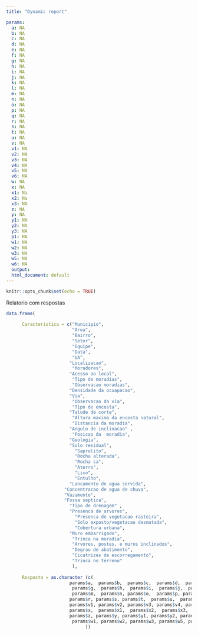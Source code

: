 ---
title: "Dynamic report"

params:
  a: NA
  b: NA
  c: NA
  d: NA
  e: NA
  f: NA
  g: NA
  h: NA
  i: NA
  j: NA
  k: NA
  l: NA
  m: NA
  n: NA
  o: NA
  p: NA
  q: NA
  r: NA
  s: NA
  t: NA
  u: NA
  v: NA
  v1: NA
  v2: NA
  v3: NA
  v4: NA
  v5: NA
  v6: NA
  w: NA
  x: NA
  x1: Na
  x2: Na
  x3: NA
  z: NA
  y: NA
  y1: NA
  y2: NA
  y3: NA
  p1: NA
  w1: NA
  w2: NA
  w3: NA
  w5: NA
  w6: NA
  output: 
  html_document: default
---

```{r setup, include=FALSE}
knitr::opts_chunk$set(echo = TRUE)
```

Relatorio com respostas

```{r, include=FALSE}
    
data.frame(
      
      Caracteristica = c("Municipio", 
                         "Area",
                         "Bairro",
                         "Setor", 
                         "Equipe",
                         "Data",
                         "UA",
                        "Localizacao", 
                         "Moradores",
                        "Acesso ao local",
                         "Tipo de moradias",
                         "Observacao moradias",
                        "Densidade da ocuapacao", 
                        "Via", 
                         "Observacao da via",
                         "Tipo de encosta", 
                        "Talude de corte",
                         "Altura maxima da encosta natural",
                         "Distancia da moradia",
                        "Angulo de inclinacao" ,
                         "Posicao da  moradia",
                        "Geologia", 
                        "Solo residual",
                          "Saprolito", 
                          "Rocha alterada",
                          "Rocha sa", 
                          "Aterro",
                          "Lixo",
                          "Entulho",
                        "Lancamento de agua servida",
                      "Concentracao de agua de chuva",
                      "Vazamento",
                      "Fossa septica",
                        "Tipo de drenagem" ,
                        "Presenca de arvores",
                          "Presenca de vegetacao rasteira",
                          "Solo exposto/vegetacao desmatada",
                          "Cobertura urbana",                       
                        "Muro embarrigado", 
                         "Trinca na moradia", 
                         "Arvores, postes, e muros inclinados",
                         "Degrau de abatimento",
                         "Cicatrizes de escorregamento",
                         "Trinca no terreno"
                         ), 
      
      Resposta = as.character (c(
                        params$a,  params$b,  params$c,  params$d,  params$e,  params$f,
                         params$g,  params$h,  params$i,  params$j,  params$k,  params$l, 
                         params$m,  params$n, params$o,  params$p, params$p1,  params$q,
                        params$r, params$s, params$t,  params$u,  params$v,
                        params$v1, params$v2, params$v3, params$v4, params$v5, params$v6,
                        params$x,  params$x1,  params$x2,  params$x3, 
                        params$z, params$y, params$y1, params$y2, params$y3,   params$w,
                         params$w1, params$w2, params$w3, params$w5, params$w6)
                              ))

              


```



